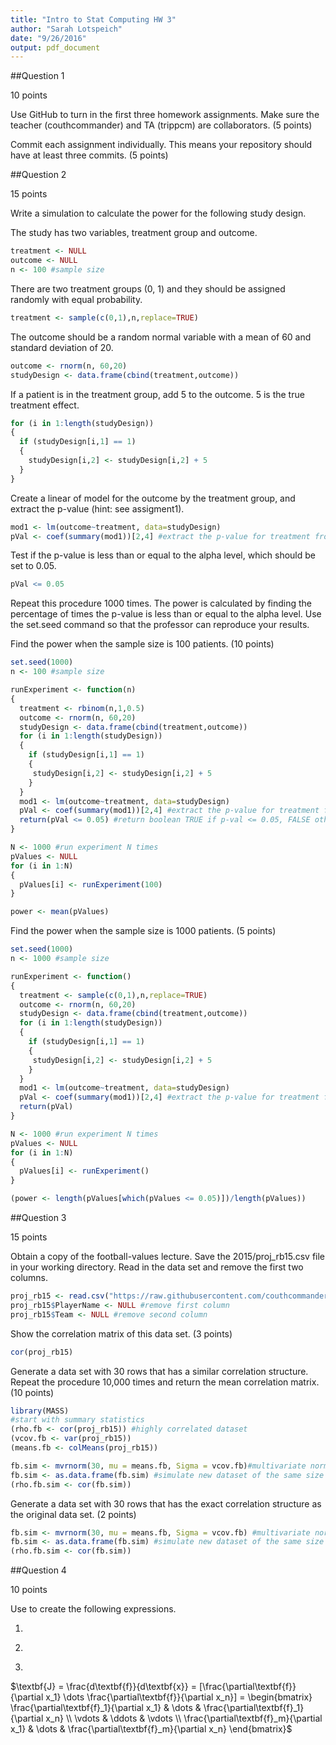 ```yaml
---
title: "Intro to Stat Computing HW 3"
author: "Sarah Lotspeich"
date: "9/26/2016"
output: pdf_document
---
```

##Question 1

10 points

Use GitHub to turn in the first three homework assignments. Make sure the teacher (couthcommander) and TA (trippcm) are collaborators. (5 points)

Commit each assignment individually. This means your repository should have at least three commits. (5 points)

##Question 2

15 points

Write a simulation to calculate the power for the following study design. 

The study has two variables, treatment group and outcome. 

```r
treatment <- NULL
outcome <- NULL
n <- 100 #sample size
```

There are two treatment groups (0, 1) and they should be assigned randomly with equal probability.

```r
treatment <- sample(c(0,1),n,replace=TRUE)
```

The outcome should be a random normal variable with a mean of 60 and standard deviation of 20. 

```r
outcome <- rnorm(n, 60,20)
studyDesign <- data.frame(cbind(treatment,outcome))
```

If a patient is in the treatment group, add 5 to the outcome. 5 is the true treatment effect. 

```r
for (i in 1:length(studyDesign))
{
  if (studyDesign[i,1] == 1)
  {
    studyDesign[i,2] <- studyDesign[i,2] + 5
  }
}
```

Create a linear of model for the outcome by the treatment group, and extract the p-value (hint: see assigment1). 

```r
mod1 <- lm(outcome~treatment, data=studyDesign)
pVal <- coef(summary(mod1))[2,4] #extract the p-value for treatment from the model
```

Test if the p-value is less than or equal to the alpha level, which should be set to 0.05.

```r
pVal <= 0.05
```

Repeat this procedure 1000 times. The power is calculated by finding the percentage of times the p-value is less than or equal to the alpha level. Use the set.seed command so that the professor can reproduce your results.

Find the power when the sample size is 100 patients. (10 points)

```r
set.seed(1000)
n <- 100 #sample size

runExperiment <- function(n)
{
  treatment <- rbinom(n,1,0.5)
  outcome <- rnorm(n, 60,20)
  studyDesign <- data.frame(cbind(treatment,outcome))
  for (i in 1:length(studyDesign))
  {
    if (studyDesign[i,1] == 1)
    {
     studyDesign[i,2] <- studyDesign[i,2] + 5
    }
  } 
  mod1 <- lm(outcome~treatment, data=studyDesign)
  pVal <- coef(summary(mod1))[2,4] #extract the p-value for treatment from the model
  return(pVal <= 0.05) #return boolean TRUE if p-val <= 0.05, FALSE otherwise
}

N <- 1000 #run experiment N times
pValues <- NULL
for (i in 1:N)
{
  pValues[i] <- runExperiment(100)
}

power <- mean(pValues)
```

Find the power when the sample size is 1000 patients. (5 points)

```r
set.seed(1000)
n <- 1000 #sample size

runExperiment <- function()
{
  treatment <- sample(c(0,1),n,replace=TRUE)
  outcome <- rnorm(n, 60,20)
  studyDesign <- data.frame(cbind(treatment,outcome))
  for (i in 1:length(studyDesign))
  {
    if (studyDesign[i,1] == 1)
    {
     studyDesign[i,2] <- studyDesign[i,2] + 5
    }
  } 
  mod1 <- lm(outcome~treatment, data=studyDesign)
  pVal <- coef(summary(mod1))[2,4] #extract the p-value for treatment from the model
  return(pVal)
}

N <- 1000 #run experiment N times
pValues <- NULL
for (i in 1:N)
{
  pValues[i] <- runExperiment()
}

(power <- length(pValues[which(pValues <= 0.05)])/length(pValues))
```

##Question 3

15 points

Obtain a copy of the football-values lecture. Save the 2015/proj_rb15.csv file in your working directory. Read in the data set and remove the first two columns.

```r
proj_rb15 <- read.csv("https://raw.githubusercontent.com/couthcommander/football-values/master/2015/proj_rb15.csv", head=TRUE)
proj_rb15$PlayerName <- NULL #remove first column
proj_rb15$Team <- NULL #remove second column
```

Show the correlation matrix of this data set. (3 points)

```r
cor(proj_rb15)
```

Generate a data set with 30 rows that has a similar correlation structure. Repeat the procedure 10,000 times and return the mean correlation matrix. (10 points)

```r
library(MASS)
#start with summary statistics
(rho.fb <- cor(proj_rb15)) #highly correlated dataset
(vcov.fb <- var(proj_rb15)) 
(means.fb <- colMeans(proj_rb15))

fb.sim <- mvrnorm(30, mu = means.fb, Sigma = vcov.fb)#multivariate normal, returns matrix
fb.sim <- as.data.frame(fb.sim) #simulate new dataset of the same size from distribution of old
(rho.fb.sim <- cor(fb.sim))
```

Generate a data set with 30 rows that has the exact correlation structure as the original data set. (2 points)

```r
fb.sim <- mvrnorm(30, mu = means.fb, Sigma = vcov.fb) #multivariate normal, returns matrix
fb.sim <- as.data.frame(fb.sim) #simulate new dataset of the same size from distribution of old
(rho.fb.sim <- cor(fb.sim))
```

##Question 4

10 points

Use \LaTeX to create the following expressions.

1. 

\begin{center}
$\begin{aligned}
P(B) &  = \underset{j}{\Sigma}P(B|A_i)P(A_i), \\
& \rightarrow P(A_i|B) = \frac{P(B|A_i)P(A_i)}{\Sigma_{j}P(B|A_j)P(A_j)}
\end{aligned}$
\end{center}

2. 

\begin{center}
$\hat{f}(\zeta) = \int_{-\infty}^{\infty}f(x)e^{-2 \pi i x \zeta}dx$
\end{center}

3. 

$\textbf{J} = \frac{d\textbf{f}}{d\textbf{x}} = [\frac{\partial\textbf{f}}{\partial x_1} \dots \frac{\partial\textbf{f}}{\partial x_n}] = 
\begin{bmatrix} 
\frac{\partial\textbf{f}_1}{\partial x_1} & \dots & \frac{\partial\textbf{f}_1}{\partial x_n} \\ 
\vdots & \ddots & \vdots \\
\frac{\partial\textbf{f}_m}{\partial x_1} & \dots & \frac{\partial\textbf{f}_m}{\partial x_n} \end{bmatrix}$

